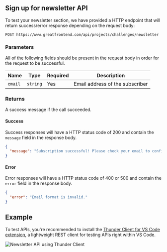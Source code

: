 ## Sign up for newsletter API

To test your newsletter section, we have provided a HTTP endpoint that will return success/error response depending on the request body:

```
POST https://www.greatfrontend.com/api/projects/challenges/newsletter
```

### Parameters

All of the following fields should be present in the request body in order for the request to be successful.

| Name    | Type     | Required | Description                     |
| ------- | -------- | -------- | ------------------------------- |
| `email` | `string` | Yes      | Email address of the subscriber |

### Returns

A success message if the call succeeded.

#### Success

Success responses will have a HTTP status code of 200 and contain the `message` field in the response body.

```json
{
  "message": "Subscription successful! Please check your email to confirm."
}
```

#### Error

Error responses will have a HTTP status code of 400 or 500 and contain the `error` field in the response body.

```json
{
  "error": "Email format is invalid."
}
```

## Example

To test APIs, you're recommended to install the [Thunder Client for VS Code extension](https://www.thunderclient.com/), a lightweight REST client for testing APIs right within VS Code.

![Newsletter API using Thunder Client](/img/projects/api/newsletter.png)
